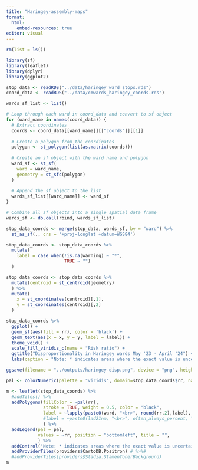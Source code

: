 ```yaml
---
title: "Haringey-assembly-maps"
format: 
  html:
    embed-resources: true
editor: visual
---
```


```r
rm(list = ls())

```

```r
library(sf)
library(leaflet)
library(dplyr)
library(ggplot2)
```

```r
stop_data <- readRDS("../data/haringey_ward_stops.rds")
coord_data <- readRDS("../data/cmwards_haringey_coords.rds")
```

```r
wards_sf_list <- list()

# Loop through each ward in coord_data and convert to sf object
for (ward_name in names(coord_data)) {
  # Extract coordinates
  coords <- coord_data[[ward_name]][["coords"]][[1]]
  
  # Create a polygon from the coordinates
  polygon <- st_polygon(list(as.matrix(coords)))
  
  # Create an sf object with the ward name and polygon
  ward_sf <- st_sf(
    ward = ward_name,
    geometry = st_sfc(polygon)
  )
  
  # Append the sf object to the list
  wards_sf_list[[ward_name]] <- ward_sf
}

# Combine all sf objects into a single spatial data frame
wards_sf <- do.call(rbind, wards_sf_list)
```

```r
stop_data_coords <- merge(stop_data, wards_sf, by = "ward") %>%
  st_as_sf(., crs = '+proj=longlat +datum=WGS84')
```

```r

stop_data_coords <- stop_data_coords %>%
  mutate(
    label = case_when(!is.na(warning) ~ "*",
                      TRUE ~ "")
  )

stop_data_coords <- stop_data_coords %>%
  mutate(centroid = st_centroid(geometry)
  ) %>%
  mutate(
    x = st_coordinates(centroid)[,1],
    y = st_coordinates(centroid)[,2]
  )

stop_data_coords %>%
  ggplot() + 
  geom_sf(aes(fill = rr), color = 'black') +
  geom_text(aes(x = x, y = y, label = label)) +
  theme_void() +
  scale_fill_viridis_c(name = "Risk ratio") +
  ggtitle("Disproportionality in Haringey wards May '23 - April '24") +
  labs(caption = "Note: * indicates areas where the exact value is uncertain")

ggsave(filename = "../outputs/haringey-disp.png", device = "png", height=7, width=10, bg="white", dpi=700)
```

```r

pal <- colorNumeric(palette = "viridis", domain=stop_data_coords$rr, na.color="grey")

m <- leaflet(stop_data_coords) %>%
  #addTiles() %>%
  addPolygons(fillColor = ~pal(rr),
              stroke = TRUE, weight = 0.5, color = "black",
              label = ~lapply(paste0(ward, "<br>", round(rr,2),label), htmltools::HTML),
              #label = ~paste0(lad21nm, "<br>", often_always_percent, "%"),
              ) %>%
  addLegend(pal = pal, 
            values = ~rr, position = "bottomleft", title = "",
            ) %>%
  addControl("Note: * indicates areas where the exact value is uncertain",position = "bottomright") %>%
  addProviderTiles(providers$CartoDB.Positron) # %>%#
  #addProviderTiles(providers$Stadia.StamenTonerBackground)
m
```

